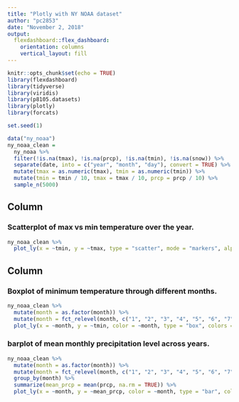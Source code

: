 ```yaml
---
title: "Plotly with NY NOAA dataset"
author: "pc2853"
date: "November 2, 2018"
output: 
  flexdashboard::flex_dashboard:
    orientation: columns
    vertical_layout: fill
---
```


```r
knitr::opts_chunk$set(echo = TRUE)
library(flexdashboard)
library(tidyverse)
library(viridis)
library(p8105.datasets)
library(plotly)
library(forcats)
```

```r
set.seed(1)

data("ny_noaa")
ny_noaa_clean = 
  ny_noaa %>% 
  filter(!is.na(tmax), !is.na(prcp), !is.na(tmin), !is.na(snow)) %>% 
  separate(date, into = c("year", "month", "day"), convert = TRUE) %>% 
  mutate(tmax = as.numeric(tmax), tmin = as.numeric(tmin)) %>% 
  mutate(tmin = tmin / 10, tmax = tmax / 10, prcp = prcp / 10) %>% 
  sample_n(5000)
```

Column {data-width=650}
-----------------------------------------------------------------------

### Scatterplot of max vs min temperature over the year.

```r
ny_noaa_clean %>% 
  plot_ly(x = ~tmin, y = ~tmax, type = "scatter", mode = "markers", alpha = 0.5, color = ~year)
```

Column {data-width=350}
-----------------------------------------------------------------------

### Boxplot of minimum temperature through different months. 

```r
ny_noaa_clean %>% 
  mutate(month = as.factor(month)) %>% 
  mutate(month = fct_relevel(month, c("1", "2", "3", "4", "5", "6", "7", "8", "9", "10", "11", "12"))) %>% 
  plot_ly(x = ~month, y = ~tmin, color = ~month, type = "box", colors = "Set2")
```

### barplot of mean monthly precipitation level across years.

```r
ny_noaa_clean %>% 
  mutate(month = as.factor(month)) %>% 
  mutate(month = fct_relevel(month, c("1", "2", "3", "4", "5", "6", "7", "8", "9", "10", "11", "12"))) %>%
  group_by(month) %>% 
  summarize(mean_prcp = mean(prcp, na.rm = TRUE)) %>% 
  plot_ly(x = ~month, y = ~mean_prcp, color = ~month, type = "bar", colors = "Set3")
```

